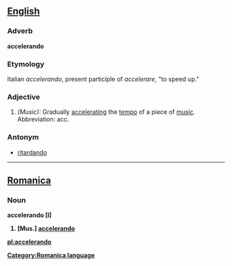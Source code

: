 ==[[English]]==

===Adverb===
'''accelerando'''

===Etymology===
Italian ''accelerando'', present participle of ''accelerare'', "to speed up."

===Adjective===
#''(Music):'' Gradually [[accelerating]] the [[tempo]] of a piece of [[music]].  Abbreviation: acc.

===Antonym===
*[[ritardando]]
----

==[[Romanica]]==
[[Category:Romanica language]]
===Noun===
<b>accelerando [I]
#[Mus.] [[accelerando]]

[[pl:accelerando]]